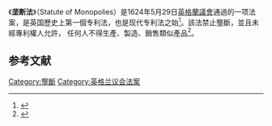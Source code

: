 《'''垄断法'''》（Statute of Monopolies）是1624年5月29日[[英格蘭議會|英格蘭議會]]通過的一项法案，是英国歷史上第一個专利法，也是现代专利法之始<ref>{{Cite web|title=英国知识产权概况|url=http://www.chinaipmagazine.com/journal-show.asp?1266.html|accessdate=|author=中國知識產權|date=|format=|publisher=|language=}}</ref>。該法禁止壟斷，並且未經專利權人允許， 任何人不得生產、製造、銷售類似產品<ref>{{Cite web|title=專利權之歷史溯源與利弊初探 - 經濟部智慧財產局|url=https://www.tipo.gov.tw/tw/dl-5591-775fdfee3be24e61a48b42b2dcb76dbb.html|accessdate=|author=中華民國經濟部智慧財產局|date=|format=|publisher=|language=}}</ref>。

== 参考文献 ==
{{Reflist|20em}}

[[Category:壟斷|Category:壟斷]]
[[Category:英格兰议会法案|Category:英格兰议会法案]]
